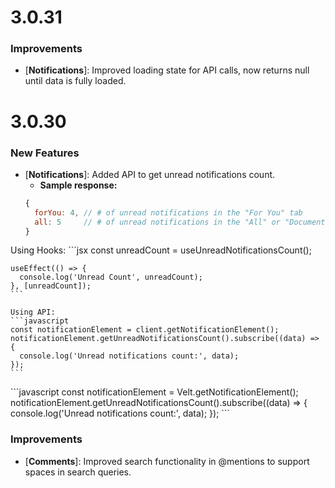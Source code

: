 # 3.0.31

### Improvements

- [**Notifications**]: Improved loading state for API calls, now returns null until data is fully loaded.


# 3.0.30

### New Features

- [**Notifications**]: Added API to get unread notifications count.
  - **Sample response:**
  ```javascript
  { 
    forYou: 4, // # of unread notifications in the "For You" tab
    all: 5     // # of unread notifications in the "All" or "Document" tab
  }
  ```

<Tabs>
  <Tab title="React / Next.js">
    Using Hooks:
    ```jsx
    const unreadCount = useUnreadNotificationsCount();

    useEffect(() => {
      console.log('Unread Count', unreadCount);
    }, [unreadCount]);
    ```

    Using API:
    ```javascript
    const notificationElement = client.getNotificationElement();
    notificationElement.getUnreadNotificationsCount().subscribe((data) => {
      console.log('Unread notifications count:', data);
    });
    ```
  </Tab>
  
  <Tab title="Other Frameworks">
    ```javascript
    const notificationElement = Velt.getNotificationElement();
    notificationElement.getUnreadNotificationsCount().subscribe((data) => {
      console.log('Unread notifications count:', data);
    });
    ```
  </Tab>
</Tabs>


### Improvements

- [**Comments**]: Improved search functionality in @mentions to support spaces in search queries.

